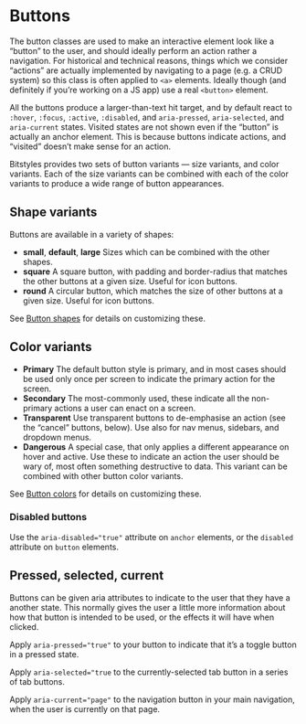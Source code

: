 
<Meta title="UI/Buttons/Overview" />

<Canvas>
  <Story id="atoms-button-base--button-selection" />
</Canvas>

# Buttons

The button classes are used to make an interactive element look like a “button” to the user, and should ideally perform an action rather a navigation. For historical and technical reasons, things which we consider “actions” are actually implemented by navigating to a page (e.g. a CRUD system) so this class is often applied to `<a>` elements. Ideally though (and definitely if you’re working on a JS app) use a real `<button>` element.

All the buttons produce a larger-than-text hit target, and by default react to `:hover`, `:focus`, `:active`, `:disabled`, and `aria-pressed`, `aria-selected`, and `aria-current` states. Visited states are not shown even if the “button” is actually an anchor element. This is because buttons indicate actions, and “visited” doesn’t make sense for an action.

Bitstyles provides two sets of button variants — size variants, and color variants. Each of the size variants can be combined with each of the color variants to produce a wide range of button appearances.

## Shape variants

Buttons are available in a variety of shapes:

- **small**, **default**, **large** Sizes which can be combined with the other shapes.
- **square** A square button, with padding and border-radius that matches the other buttons at a given size. Useful for icon buttons.
- **round** A circular button, which matches the size of other buttons at a given size. Useful for icon buttons.

See [Button shapes](/docs/atoms-button-shapes--small) for details on customizing these.

## Color variants

- **Primary** The default button style is primary, and in most cases should be used only once per screen to indicate the primary action for the screen.
- **Secondary** The most-commonly used, these indicate all the non-primary actions a user can enact on a screen.
- **Transparent** Use transparent buttons to de-emphasise an action (see the “cancel” buttons, below). Use also for nav menus, sidebars, and dropdown menus.
- **Dangerous** A special case, that only applies a different appearance on hover and active. Use these to indicate an action the user should be wary of, most often something destructive to data. This variant can be combined with other button color variants.

See [Button colors](/docs/atoms-button-colors--primary) for details on customizing these.

### Disabled buttons

Use the `aria-disabled="true"` attribute on `anchor` elements, or the `disabled` attribute on `button` elements.

## Pressed, selected, current

Buttons can be given aria attributes to indicate to the user that they have a another state. This normally gives the user a little more information about how that button is intended to be used, or the effects it will have when clicked.

Apply `aria-pressed="true"` to your button to indicate that it’s a toggle button in a pressed state.

Apply `aria-selected="true` to the currently-selected tab button in a series of tab buttons.

Apply `aria-current="page"` to the navigation button in your main navigation, when the user is currently on that page.
